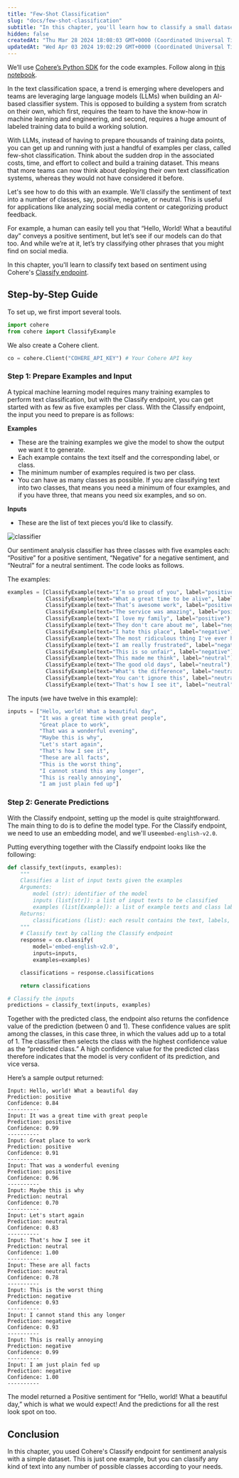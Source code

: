 ```yaml
---
title: "Few-Shot Classification"
slug: "docs/few-shot-classification"
subtitle: "In this chapter, you'll learn how to classify a small dataset of sentences by their sentiment (positive, negative, or neutral), using Cohere's Classify endpoint."
hidden: false
createdAt: "Thu Mar 28 2024 18:08:03 GMT+0000 (Coordinated Universal Time)"
updatedAt: "Wed Apr 03 2024 19:02:29 GMT+0000 (Coordinated Universal Time)"
---
```

We’ll use [Cohere’s Python SDK](/reference/about?ref=txt.cohere.com#python) for the code examples. Follow along in [this notebook](https://github.com/cohere-ai/notebooks/blob/main/notebooks/llmu/Classify_Endpoint.ipynb).

In the text classification space, a trend is emerging where developers and teams are leveraging large language models (LLMs) when building an AI-based classifier system. This is opposed to building a system from scratch on their own, which first, requires the team to have the know-how in machine learning and engineering, and second, requires a huge amount of labeled training data to build a working solution.

With LLMs, instead of having to prepare thousands of training data points, you can get up and running with just a handful of examples per class, called few-shot classification. Think about the sudden drop in the associated costs, time, and effort to collect and build a training dataset. This means that more teams can now think about deploying their own text classification systems, whereas they would not have considered it before.

Let's see how to do this with an example. We'll classify the sentiment of text into a number of classes, say, positive, negative, or neutral. This is useful for applications like analyzing social media content or categorizing product feedback.

For example, a human can easily tell you that “Hello, World! What a beautiful day” conveys a positive sentiment, but let’s see if our models can do that too. And while we’re at it, let’s try classifying other phrases that you might find on social media.

In this chapter, you'll learn to classify text based on sentiment using Cohere's [Classify endpoint](/reference/classify).

## Step-by-Step Guide

To set up, we first import several tools. 

```python PYTHON
import cohere
from cohere import ClassifyExample
```

We also create a Cohere client.

```python PYTHON
co = cohere.Client("COHERE_API_KEY") # Your Cohere API key
```

### Step 1: Prepare Examples and Input

A typical machine learning model requires many training examples to perform text classification, but with the Classify endpoint, you can get started with as few as five examples per class. With the Classify endpoint, the input you need to prepare is as follows:

**Examples**

- These are the training examples we give the model to show the output we want it to generate.
- Each example contains the text itself and the corresponding label, or class.
- The minimum number of examples required is two per class.
- You can have as many classes as possible. If you are classifying text into two classes, that means you need a minimum of four examples, and if you have three, that means you need six examples, and so on.

**Inputs**

- These are the list of text pieces you’d like to classify.

<img src='../../../assets/images/f00e8c4-image.png' alt='classifier' />

Our sentiment analysis classifier has three classes with five examples each: “Positive” for a positive sentiment, “Negative” for a negative sentiment, and “Neutral” for a neutral sentiment. The code looks as follows.

The examples:

```python PYTHON
examples = [ClassifyExample(text="I’m so proud of you", label="positive"), 
            ClassifyExample(text="What a great time to be alive", label="positive"), 
            ClassifyExample(text="That’s awesome work", label="positive"), 
            ClassifyExample(text="The service was amazing", label="positive"), 
            ClassifyExample(text="I love my family", label="positive"), 
            ClassifyExample(text="They don't care about me", label="negative"), 
            ClassifyExample(text="I hate this place", label="negative"), 
            ClassifyExample(text="The most ridiculous thing I've ever heard", label="negative"), 
            ClassifyExample(text="I am really frustrated", label="negative"), 
            ClassifyExample(text="This is so unfair", label="negative"),
            ClassifyExample(text="This made me think", label="neutral"), 
            ClassifyExample(text="The good old days", label="neutral"), 
            ClassifyExample(text="What's the difference", label="neutral"), 
            ClassifyExample(text="You can't ignore this", label="neutral"), 
            ClassifyExample(text="That's how I see it", label="neutral")]
```

The inputs (we have twelve in this example):

```python PYTHON
inputs = ["Hello, world! What a beautiful day",
          "It was a great time with great people",
          "Great place to work",
          "That was a wonderful evening",
          "Maybe this is why",
          "Let's start again",
          "That's how I see it",
          "These are all facts",
          "This is the worst thing",
          "I cannot stand this any longer",
          "This is really annoying",
          "I am just plain fed up"]
```

### Step 2: Generate Predictions

With the Classify endpoint, setting up the model is quite straightforward. The main thing to do is to define the model type. For the Classify endpoint, we need to use an embedding model, and we'll use`embed-english-v2.0`.

Putting everything together with the Classify endpoint looks like the following:

```python PYTHON
def classify_text(inputs, examples):
    """
    Classifies a list of input texts given the examples
    Arguments:
        model (str): identifier of the model
        inputs (list[str]): a list of input texts to be classified
        examples (list[Example]): a list of example texts and class labels
    Returns:
        classifications (list): each result contains the text, labels, and conf values
    """
    # Classify text by calling the Classify endpoint
    response = co.classify(
        model='embed-english-v2.0',
        inputs=inputs,
        examples=examples)

    classifications = response.classifications

    return classifications

# Classify the inputs
predictions = classify_text(inputs, examples)
```

Together with the predicted class, the endpoint also returns the confidence value of the prediction (between 0 and 1). These confidence values are split among the classes, in this case three, in which the values add up to a total of 1. The classifier then selects the class with the highest confidence value as the “predicted class.” A high confidence value for the predicted class therefore indicates that the model is very confident of its prediction, and vice versa.

Here’s a sample output returned:

```
Input: Hello, world! What a beautiful day
Prediction: positive
Confidence: 0.84
----------
Input: It was a great time with great people
Prediction: positive
Confidence: 0.99
----------
Input: Great place to work
Prediction: positive
Confidence: 0.91
----------
Input: That was a wonderful evening
Prediction: positive
Confidence: 0.96
----------
Input: Maybe this is why
Prediction: neutral
Confidence: 0.70
----------
Input: Let's start again
Prediction: neutral
Confidence: 0.83
----------
Input: That's how I see it
Prediction: neutral
Confidence: 1.00
----------
Input: These are all facts
Prediction: neutral
Confidence: 0.78
----------
Input: This is the worst thing
Prediction: negative
Confidence: 0.93
----------
Input: I cannot stand this any longer
Prediction: negative
Confidence: 0.93
----------
Input: This is really annoying
Prediction: negative
Confidence: 0.99
----------
Input: I am just plain fed up
Prediction: negative
Confidence: 1.00
----------
```

The model returned a Positive sentiment for “Hello, world! What a beautiful day,” which is what we would expect! And the predictions for all the rest look spot on too.

## Conclusion

In this chapter, you used Cohere's Classify endpoint for sentiment analysis with a simple dataset. This is just one example, but you can classify any kind of text into any number of possible classes according to your needs.
